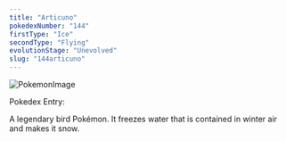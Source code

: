 ```yaml
---
title: "Articuno"
pokedexNumber: "144"
firstType: "Ice"
secondType: "Flying"
evolutionStage: "Unevolved"
slug: "144articuno"
---
```


![PokemonImage](https://archives.bulbagarden.net/media/upload/thumb/d/d0/0144Articuno.png/140px-0144Articuno.png)

Pokedex Entry:

A legendary bird Pokémon. It freezes water that is contained in winter air and makes it snow.
